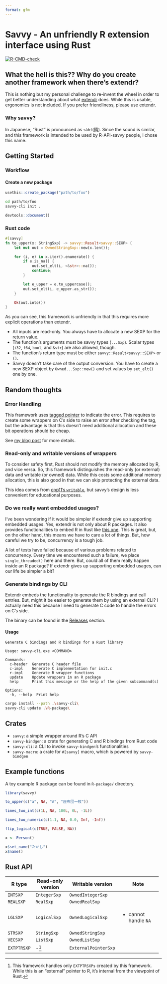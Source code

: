 ```yaml
---
format: gfm
---
```


<!-- README.md is generated from README.Rmd. Please edit that file -->

# Savvy - An unfriendly R extension interface using Rust

<!-- badges: start -->

[![R-CMD-check](https://github.com/yutannihilation/savvy/actions/workflows/R-CMD-check.yaml/badge.svg)](https://github.com/yutannihilation/savvy/actions/workflows/R-CMD-check.yaml)

<!-- badges: end -->

## What the hell is this?? Why do you create another framework when there's extendr?

This is nothing but my personal challenge to re-invent the wheel in order to get
better understanding about what [extendr](https://extendr.github.io/) does. While
this is usable, ergonomics is not included. If you prefer friendliness, please
use extendr.

### Why savvy?

In Japanese, "Rust" is pronounced as `sàbí`(錆). Since the sound is similar, and
this framework is intended to be used by R-API-savvy people, I chose this name.

## Getting Started

### Workflow

#### Create a new package

```r
usethis::create_package("path/to/foo")
```

```sh
cd path/to/foo
savvy-cli init .
```

```r
devtools::document()
```

### Rust code

```rust
#[savvy]
fn to_upper(x: StringSxp) -> savvy::Result<savvy::SEXP> {
    let mut out = OwnedStringSxp::new(x.len());

    for (i, e) in x.iter().enumerate() {
        if e.is_na() {
            out.set_elt(i, <&str>::na());
            continue;
        }

        let e_upper = e.to_uppercase();
        out.set_elt(i, e_upper.as_str());
    }

    Ok(out.into())
}
```

As you can see, this framework is unfriendly in that this requires more explicit
operations than extendr.

* All inputs are read-only. You always have to allocate a new SEXP for the return value.
* The function's arguments must be savvy types (`...Sxp`). Scalar types (`i32`,
  `f64`, `bool`, and `&str`) are also allowed, though.
* The function's return type must be either `savvy::Result<savvy::SEXP>` or `()`.
* Savvy doesn't take care of the output conversion. You have to create a new
  SEXP object by `Owned...Sxp::new()` and set values by `set_elt()` one by one.

## Random thoughts

### Error Handling

This framework uses [tagged
pointer]( "https://en.wikipedia.org/wiki/Tagged_pointer") to indicate
the error. This requires to create some wrappers on C's side to raise an
error after checking the tag, but the advantage is that this doesn't
need additional allocation and these bit operations should be cheap.

See [my blog
post](https://yutani.rbind.io/post/dont-panic-we-can-unwind/) for more
details.

### Read-only and writable versions of wrappers

To consider safety first, Rust should not modify the memory allocated by
R, and vice versa. So, this framework distinguishes the read-only (or
external) data and writable (or owned) data. While this costs some
additional memory allocation, this is also good in that we can skip
protecting the external data.

This idea comes from [cpp11's
`writable`](https://cpp11.r-lib.org/articles/motivations.html#copy-on-write-semantics),
but savvy's design is less convenient for educational purposes.

### Do we really want embedded usages?

I've been wondering if it would be simpler if extendr give up supporting
embedded usages. Yes, extendr is not only about R packages. It also
provides functionalities to embed R in Rust like [this
one](https://github.com/yutannihilation/extendr-tide-api-server-example).
This is great, but, on the other hand, this means we have to care a lot
of things. But, how careful we try to be, concurrency is a tough job.

A lot of tests have failed because of various problems related to
concurrency. Every time we encountered such a failure, we place
`single_threaded()` here and there. But, could all of them really happen
inside an R package? If extendr gives up supporting embedded usages, can
our life be simpler a bit?

### Generate bindings by CLI

Extendr embeds the functionality to generate the R bindings and call
entries. But, might it be easier to generate them by using an external
CLI? I actually need this because I need to generate C code to handle
the errors on C's side.

The binary can be found in the [Releases](https://github.com/yutannihilation/savvy/releases) section.

#### Usage

``` console
Generate C bindings and R bindings for a Rust library

Usage: savvy-cli.exe <COMMAND>

Commands:
  c-header  Generate C header file
  c-impl    Generate C implementation for init.c
  r-impl    Generate R wrapper functions
  update    Update wrappers in an R package
  help      Print this message or the help of the given subcommand(s)

Options:
  -h, --help  Print help
```

``` sh
cargo install --path .\savvy-cli\
savvy-cli update .\R-package\
```

## Crates

-   `savvy`: a simple wrapper around R's C API
-   `savvy-bindgen`: a crate for generating C and R bindings from
    Rust code
-   `savvy-cli`: a CLI to invoke `savvy-bindgen`'s functionalities
-   `savvy-macro`: a crate for `#[savvy]` macro, which is
    powered by `savvy-bindgen`

## Example functions

A toy example R package can be found in `R-package/` directory.

```r
library(savvy)

to_upper(c("a", NA, "A", "座布団一枚"))

times_two_int(c(1L, NA, 100L, 0L, -1L))

times_two_numeric(c(1.1, NA, 0.0, Inf, -Inf))

flip_logical(c(TRUE, FALSE, NA))

x <- Person()

x$set_name("たかし")
x$name()
```

## Rust API

+-------------+-------------------+----------------------+-------------------------+
| R type      | Read-only version | Writable version     | Note                    |
+=============+===================+======================+=========================+
| `INTSXP`    | `IntegerSxp`      | `OwnedIntegerSxp`    |                         |
+-------------+-------------------+----------------------+-------------------------+
| `REALSXP`   | `RealSxp`         | `OwnedRealSxp`       |                         |
+-------------+-------------------+----------------------+-------------------------+
| `LGLSXP`    | `LogicalSxp`      | `OwnedLogicalSxp`    | -   cannot handle `NA`  |
+-------------+-------------------+----------------------+-------------------------+
| `STRSXP`    | `StringSxp`       | `OwnedStringSxp`     |                         |
+-------------+-------------------+----------------------+-------------------------+
| `VECSXP`    | `ListSxp`         | `OwnedListSxp`       |                         |
+-------------+-------------------+----------------------+-------------------------+
| `EXTPTRSXP` | \-[^1]            | `ExternalPointerSxp` |                         |
+-------------+-------------------+----------------------+-------------------------+

[^1]: This framework handles only `EXTPTRSXPs` created by this
    framework. While this is an "external" pointer to R, it's internal
    from the viewpoint of Rust.

